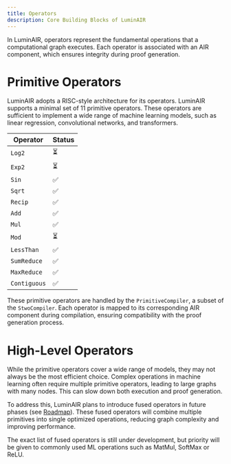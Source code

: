 ```yaml
---
title: Operators
description: Core Building Blocks of LuminAIR
---
```


In LuminAIR, operators represent the fundamental operations that a computational graph executes. 
Each operator is associated with an AIR component, which ensures integrity during proof generation. 

# Primitive Operators

LuminAIR adopts a RISC-style architecture for its operators.
LuminAIR supports a minimal set of 11 primitive operators. 
These operators are sufficient to implement a wide range of machine learning models, such as linear regression, convolutional networks, and transformers.

| Operator     | Status |
| ------------ | ------ |
| `Log2`       | ⏳     |
| `Exp2`       | ⏳     |
| `Sin`        | ✅     |
| `Sqrt`       | ✅     |
| `Recip`      | ✅     |
| `Add`        | ✅     |
| `Mul`        | ✅     |
| `Mod`        | ⏳     |
| `LessThan`   | ✅     |
| `SumReduce`  | ✅     |
| `MaxReduce`  | ✅     |
| `Contiguous` | ✅     |

These primitive operators are handled by the `PrimitiveCompiler`, a subset of the `StwoCompiler`.
Each operator is mapped to its corresponding AIR component during compilation, ensuring compatibility with the proof generation process.

# High-Level Operators
While the primitive operators cover a wide range of models, they may not always be the most efficient choice. 
Complex operations in machine learning often require multiple primitive operators, leading to large graphs with many nodes. This can slow down both execution and proof generation.

To address this, LuminAIR plans to introduce fused operators in future phases (see [Roadmap](/more/roadmap)). 
These fused operators will combine multiple primitives into single optimized operations, reducing graph complexity and improving performance.

The exact list of fused operators is still under development, but priority will be given to commonly used ML operations such as MatMul, SoftMax or ReLU.
